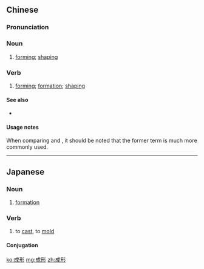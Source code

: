==Chinese==
{{zh-forms}}

===Pronunciation===
{{zh-pron
|m=chéngxíng
|c=sing4 jing4
|h=pfs=sṳ̀n-hìn
|mn=chiâⁿ-hêng
|cat=n,v
}}

===Noun===
{{zh-noun}}

# [[forming]]; [[shaping]]

===Verb===
{{zh-verb}}

# [[forming]]; [[formation]]; [[shaping]]

====See also====
* {{qualifier|not to be confused with}} {{zh-l|形成}}

====Usage notes====
When comparing {{zh-l|形成}} and {{zh-l|成形|tr=chéngxíng}}, it should be noted that the former term is much more commonly used.

----

==Japanese==
{{ja-kanjitab|せい|けい|yomi=on}}

===Noun===
{{ja-noun|せいけい}}

# [[formation]]

===Verb===
{{ja-verb-suru|せいけい}}

# to [[cast]], to [[mold]]

====Conjugation====
{{ja-suru|せいけい}}

[[ko:成形]]
[[mg:成形]]
[[zh:成形]]